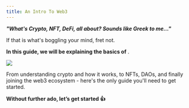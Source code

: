 ```yaml
---
title: An Intro To Web3
---
```


***"What's Crypto, NFT, DeFi, all about? Sounds like Greek to me..."***

If that is what's boggling your mind, fret not.

**In this guide, we will be explaining the basics of** <Nutshell children="web3" glossaryEntry="content/glossary/web3.mdx" />.

![](/assets/web1-web2-web3.jpg)

From understanding crypto and how it works, to NFTs, DAOs, and finally joining the web3 ecosystem - here's the only guide you'll need to get started.

**Without further ado, let’s get started 👍**
